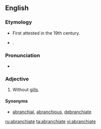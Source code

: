 ==English==

===Etymology===
* First attested in the 19th century.
* {{prefix|a|branchiate|gloss1=not|gloss2=gills}}.

===Pronunciation===
* {{a|US}} {{IPA|/eɪˈbɹæŋ.ki.ɪt/|/eɪˈbɹæŋ.kiˌeɪt/}}

===Adjective===
{{en-adj|-}}

# {{context|zoology}} Without [[gills]].

====Synonyms====
* [[abranchial]], [[abranchious]], [[debranchiate]]

[[ru:abranchiate]]
[[ta:abranchiate]]
[[vi:abranchiate]]